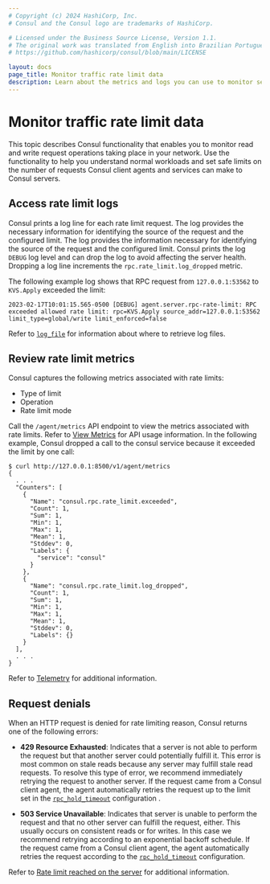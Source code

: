 ```yaml
---
# Copyright (c) 2024 HashiCorp, Inc.
# Consul and the Consul logo are trademarks of HashiCorp.

# Licensed under the Business Source License, Version 1.1.
# The original work was translated from English into Brazilian Portuguese.
# https://github.com/hashicorp/consul/blob/main/LICENSE

layout: docs
page_title: Monitor traffic rate limit data
description: Learn about the metrics and logs you can use to monitor server rate limiting activity, include rate limits for read operations and writer operations
---
```


# Monitor traffic rate limit data

This topic describes Consul functionality that enables you to monitor read and write request operations taking place in your network. Use the functionality to help you understand normal workloads and set safe limits on the number of requests Consul client agents and services can make to Consul servers.

## Access rate limit logs

Consul prints a log line for each rate limit request. The log provides the necessary information for identifying the source of the request and the configured limit. The log provides the information necessary for identifying the source of the request and the configured limit. Consul prints the log `DEBUG` log level and can drop the log to avoid affecting the server health. Dropping a log line increments the `rpc.rate_limit.log_dropped` metric.

The following example log shows that RPC request from `127.0.0.1:53562` to `KVS.Apply` exceeded the limit:

```text
2023-02-17T10:01:15.565-0500 [DEBUG] agent.server.rpc-rate-limit: RPC
exceeded allowed rate limit: rpc=KVS.Apply source_addr=127.0.0.1:53562
limit_type=global/write limit_enforced=false
```

Refer to [`log_file`](/consul/docs/reference/agent/configuration-file/log#log_file) for information about where to retrieve log files.

## Review rate limit metrics

Consul captures the following metrics associated with rate limits:

- Type of limit
- Operation
- Rate limit mode

Call the `/agent/metrics` API endpoint to view the metrics associated with rate limits. Refer to [View Metrics](/consul/api-docs/agent#view-metrics) for API usage information. In the following example, Consul dropped a call to the consul service because it exceeded the limit by one call:

```shell-session
$ curl http://127.0.0.1:8500/v1/agent/metrics
{
  . . .
  "Counters": [
    {
      "Name": "consul.rpc.rate_limit.exceeded",
      "Count": 1,
      "Sum": 1,
      "Min": 1,
      "Max": 1,
      "Mean": 1,
      "Stddev": 0,
      "Labels": {
        "service": "consul"
      }
    },
    {
      "Name": "consul.rpc.rate_limit.log_dropped",
      "Count": 1,
      "Sum": 1,
      "Min": 1,
      "Max": 1,
      "Mean": 1,
      "Stddev": 0,
      "Labels": {}
    }
  ],
  . . .
}
```

Refer to [Telemetry](/consul/docs/reference/agent/telemetry) for additional information.

## Request denials

When an HTTP request is denied for rate limiting reason, Consul returns one of the following errors:

- **429 Resource Exhausted**: Indicates that a server is not able to perform the request but that another server could potentially fulfill it. This error is most common on stale reads because any server may fulfill stale read requests. To resolve this type of error,  we recommend immediately retrying the request to another server. If the request came from a Consul client agent, the agent automatically retries the request up to the limit set in the [`rpc_hold_timeout`](/consul/docs/reference/agent/configuration-file/general#rpc_hold_timeout) configuration .

- **503 Service Unavailable**: Indicates that server is unable to perform the request and that no other server can fulfill the request, either. This usually occurs on consistent reads or for writes. In this case we recommend retrying according to an exponential backoff schedule. If the request came from a Consul client agent, the agent automatically retries the request according to the [`rpc_hold_timeout`](/consul/docs/reference/agent/configuration-file/general#rpc_hold_timeout) configuration.

Refer to [Rate limit reached on the
server](/consul/docs/troubleshoot/common-errors#rate-limit-reached-on-the-server)
for additional information.

